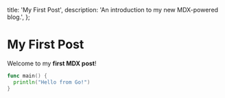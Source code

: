   title: 'My First Post',
  description: 'An introduction to my new MDX-powered blog.',
};

# My First Post

Welcome to my **first MDX post**!

```go
func main() {
  println("Hello from Go!")
}
